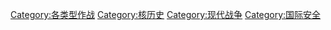 {{Cat main|核战争}}
{{Commonscat|Nuclear warfare}}

[[Category:各类型作战|Category:各类型作战]]
[[Category:核历史|Category:核历史]]
[[Category:现代战争|Category:现代战争]]
[[Category:国际安全|Category:国际安全]]